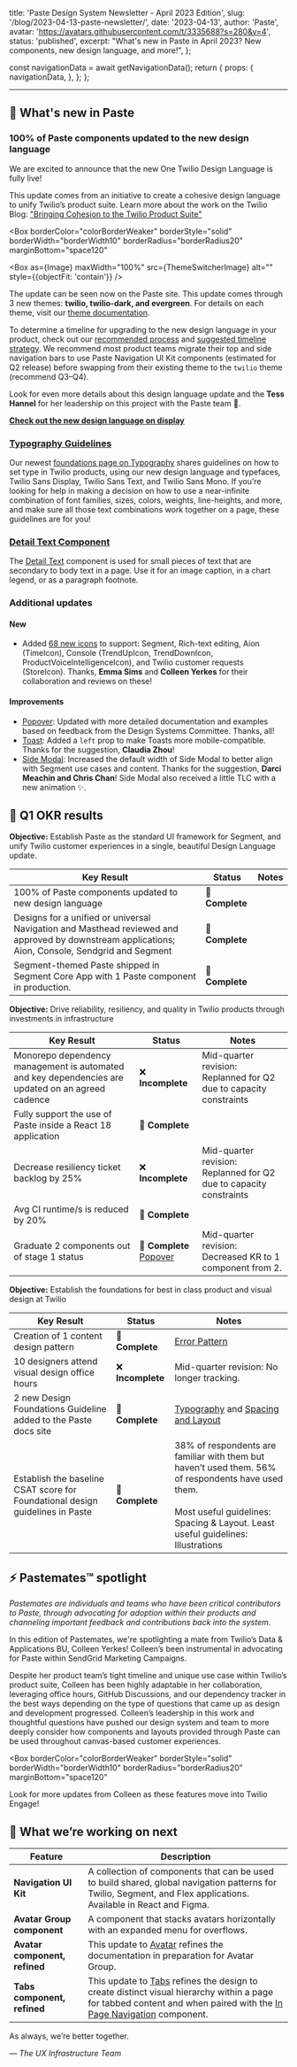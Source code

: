   title: 'Paste Design System Newsletter - April 2023 Edition',
  slug: '/blog/2023-04-13-paste-newsletter/',
  date: '2023-04-13',
  author: 'Paste',
  avatar: 'https://avatars.githubusercontent.com/t/3335688?s=280&v=4',
  status: 'published',
  excerpt: "What's new in Paste in April 2023? New components, new design language, and more!",
};



  const navigationData = await getNavigationData();
  return {
    props: {
      navigationData,
    },
  };
};

<ArticleHeader
  title={meta.title}
  description={meta.description}
  date={meta.date}
  machineDate={meta.date}
  author={meta.author}
  avatar={meta.avatar}
/>

---

<contentwrapper>

<PageAside data={mdxHeadings} hideFeedback />

<ArticleContent>

## 📣 What's new in Paste

### 100% of Paste components updated to the new design language

<ResponsiveImage src={DesignLanguageImage} alt="" />

We are excited to announce that the new One Twilio Design Language is fully live!

This update comes from an initiative to create a cohesive design language to unify Twilio’s product suite. Learn more about the work on the Twilio Blog: ["Bringing Cohesion to the Twilio Product Suite"](https://www.twilio.com/blog/bringing-cohesion-to-the-twilio-product-suite-part-i)

<Box
  borderColor="colorBorderWeaker"
  borderStyle="solid"
  borderWidth="borderWidth10"
  borderRadius="borderRadius20"
  marginBottom="space120"
>
<Box
  as={Image}
  maxWidth="100%"
  src={ThemeSwitcherImage}
  alt=""
  style={{objectFit: 'contain'}}
/>
</Box>

The update can be seen now on the Paste site. This update comes through 3 new themes: **twilio, twilio-dark, and evergreen**. For details on each theme, visit our [theme documentation](https://paste.twilio.design/theme).

To determine a timeline for upgrading to the new design language in your product, check out our [recommended process](https://www.figma.com/proto/wAXdm0CAM3rnjn3RJsWb2v/One-Twilio-Updates-Shareout-for-Team-UX?node-id=1-17899&scaling=contain&page-id=0%3A1) and [suggested timeline strategy](https://www.figma.com/proto/wAXdm0CAM3rnjn3RJsWb2v/One-Twilio-Updates-Shareout-for-Team-UX?node-id=154-164616&scaling=contain&page-id=0%3A1). We recommend most product teams migrate their top and side navigation bars to use Paste Navigation UI Kit components (estimated for Q2 release) before swapping from their existing theme to the `twilio` theme (recommend Q3–Q4).

Look for even more details about this design language update and the **Tess Hannel** for her leadership on this project with the Paste team 🌟.

[**Check out the new design language on display**](/)

### [Typography Guidelines](/foundations/typography)

<ResponsiveImage src={TypographyImage} alt="" />

Our newest [foundations page on Typography](/foundations/typography) shares guidelines on how to set type in Twilio products, using our new design language and typefaces, Twilio Sans Display, Twilio Sans Text, and Twilio Sans Mono. If you’re looking for help in making a decision on how to use a near-infinite combination of font families, sizes, colors, weights, line-heights, and more, and make sure all those text combinations work together on a page, these guidelines are for you!

### [Detail Text Component](/components/detail-text)

<ResponsiveImage src={DetailTextImage} alt="" />

The [Detail Text](/components/detail-text) component is used for small pieces of text that are secondary to body text in a page. Use it for an image caption, in a chart legend, or as a paragraph footnote.

### Additional updates

#### New

- Added [68 new icons](/components/icons) to support: Segment, Rich-text editing, Aion (TimeIcon), Console (TrendUpIcon, TrendDownIcon, ProductVoiceIntelligenceIcon), and Twilio customer requests (StoreIcon). Thanks, **Emma Sims** and **Colleen Yerkes** for their collaboration and reviews on these!

#### Improvements

- [Popover](/components/popover): Updated with more detailed documentation and examples based on feedback from the Design Systems Committee. Thanks, all!
- [Toast](/components/toast#reponsive-toast): Added a `left` prop to make Toasts more mobile-compatible. Thanks for the suggestion, **Claudia Zhou**!
- [Side Modal](/components/side-modal): Increased the default width of Side Modal to better align with Segment use cases and content. Thanks for the suggestion, **Darci Meachin and Chris Chan**! Side Modal also received a little TLC with a new animation ✨.

## 🚦 Q1 OKR results

**Objective:** Establish Paste as the standard UI framework for Segment, and unify Twilio customer experiences in a single, beautiful Design Language update.

| Key Result | Status | Notes |
| --- | --- | --- |
| 100% of Paste components updated to new design language | 🎉 **Complete** |  |
| Designs for a unified or universal Navigation and Masthead reviewed and approved by downstream applications; Aion, Console, Sendgrid and Segment | 🎉 **Complete** |  |
| Segment-themed Paste shipped in Segment Core App with 1 Paste component in production. | 🎉 **Complete** |  |

**Objective:** Drive reliability, resiliency, and quality in Twilio products through investments in infrastructure

| Key Result | Status | Notes |
| --- | --- | --- |
| Monorepo dependency management is automated and key dependencies are updated on an agreed cadence | ❌ **Incomplete** | Mid-quarter revision: Replanned for Q2 due to capacity constraints |
| Fully support the use of Paste inside a React 18 application | 🎉 **Complete** |  |
| Decrease resiliency ticket backlog by 25% | ❌ **Incomplete** | Mid-quarter revision: Replanned for Q2 due to capacity constraints |
| Avg CI runtime/s is reduced by 20% | 🎉 **Complete** |  |
| Graduate 2 components out of stage 1 status | 🎉 **Complete** [Popover](components/popover) |  Mid-quarter revision: Decreased KR to 1 component from 2. |

**Objective:** Establish the foundations for best in class product and visual design at Twilio

| Key Result | Status | Notes |
| --- | --- | --- |
| Creation of 1 content design pattern | 🎉 **Complete** | [Error Pattern](patterns/error-state)  |
| 10 designers attend visual design office hours | ❌ **Incomplete** | Mid-quarter revision: No longer tracking.  |
| 2 new Design Foundations Guideline added to the Paste docs site | 🎉 **Complete** | [Typography](foundations/typography) and [Spacing and Layout](foundations/spacing-and-layout) |
| Establish the baseline CSAT score for Foundational design guidelines in Paste | 🎉 **Complete** | 38% of respondents are familiar with them but haven’t used them. 56% of respondents have used them. <br /><br /> Most useful guidelines: Spacing & Layout. Least useful guidelines: Illustrations |

<Box marginBottom="space120" />

## ⚡️ Pastemates™ spotlight

<em>
  Pastemates are individuals and teams who have been critical contributors to Paste, through advocating for adoption
  within their products and channeling important feedback and contributions back into the system.
</em>

<Box marginBottom="space70" />

<ResponsiveImage src={Colleen} alt="" />

In this edition of Pastemates, we're spotlighting a mate from Twilio’s Data & Applications BU, Colleen Yerkes! Colleen’s been instrumental in advocating for Paste within SendGrid Marketing Campaigns.

Despite her product team’s tight timeline and unique use case within Twilio’s product suite, Colleen has been highly adaptable in her collaboration, leveraging office hours, GitHub Discussions, and our dependency tracker in the best ways depending on the type of questions that came up as design and development progressed. Colleen’s leadership in this work and thoughtful questions have pushed our design system and team to more deeply consider how components and layouts provided through Paste can be used throughout canvas-based customer experiences.

<Box
  borderColor="colorBorderWeaker"
  borderStyle="solid"
  borderWidth="borderWidth10"
  borderRadius="borderRadius20"
  marginBottom="space120"
>
  <ResponsiveImage src={Editor} alt="" />
</Box>

Look for more updates from Colleen as these features move into Twilio Engage!

## 👀 What we’re working on next

| Feature | Description |
| --- | --- |
| **Navigation UI Kit** | A collection of components that can be used to build shared, global navigation patterns for Twilio, Segment, and Flex applications. Available in React and Figma. |
| **Avatar Group component** | A component that stacks avatars horizontally with an expanded menu for overflows. |
| **Avatar component, refined** | This update to [Avatar](/components/avatar) refines the documentation in preparation for Avatar Group. |
| **Tabs component, refined** | This update to [Tabs](/components/tabs) refines the design to create distinct visual hierarchy within a page for tabbed content and when paired with the [In Page Navigation](/components/in-page-navigation) component. |

<Box marginBottom="space120" />

As always, we’re better together.

<em>— The UX Infrastructure Team</em>

</ArticleContent>

</contentwrapper>
